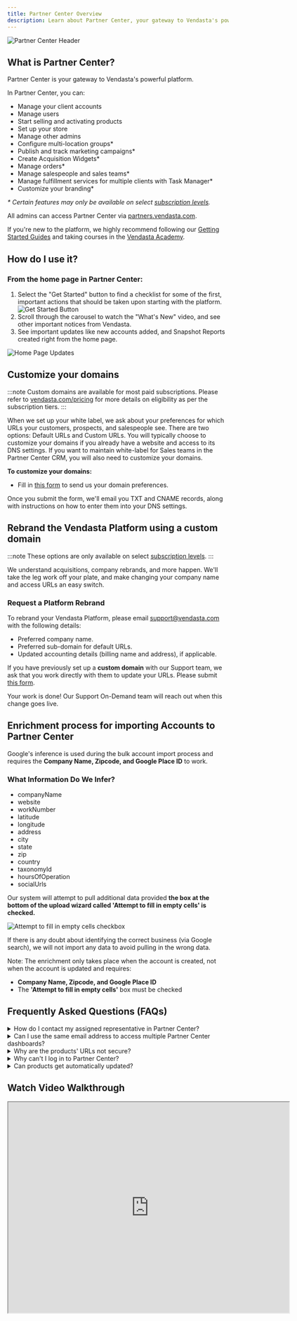 ```yaml
---
title: Partner Center Overview
description: Learn about Partner Center, your gateway to Vendasta's powerful platform.
---
```


![Partner Center Header](./img/partner-center/home-page-overview/partner-center-header.jpg)

## What is Partner Center?

Partner Center is your gateway to Vendasta's powerful platform.

In Partner Center, you can:

- Manage your client accounts
- Manage users
- Start selling and activating products
- Set up your store
- Manage other admins
- Configure multi-location groups*
- Publish and track marketing campaigns*
- Create Acquisition Widgets*
- Manage orders*
- Manage salespeople and sales teams*
- Manage fulfillment services for multiple clients with Task Manager*
- Customize your branding*

*\* Certain features may only be available on select [subscription levels](https://www.vendasta.com/pricing).*

All admins can access Partner Center via [partners.vendasta.com](https://partners.vendasta.com/dashboard#utm_campaign=partner-onboarding&utm_medium=referral&utm_source=resource-center&utm_content=welcome-inline-link). 

If you're new to the platform, we highly recommend following our [Getting Started Guides](https://docs.vendasta.com/getting-started/) and taking courses in the [Vendasta Academy](https://academy.vendasta.com/).

## How do I use it?

### From the home page in Partner Center:

1. Select the "Get Started" button to find a checklist for some of the first, important actions that should be taken upon starting with the platform.  
   ![Get Started Button](./img/partner-center/home-page-overview/get-started-button.jpg)
2. Scroll through the carousel to watch the "What's New" video, and see other important notices from Vendasta.
3. See important updates like new accounts added, and Snapshot Reports created right from the home page.

![Home Page Updates](./img/partner-center/home-page-overview/home-page-updates.jpg)

## Customize your domains

:::note
Custom domains are available for most paid subscriptions. Please refer to [vendasta.com/pricing](https://www.vendasta.com/pricing/) for more details on eligibility as per the subscription tiers.
:::

When we set up your white label, we ask about your preferences for which URLs your customers, prospects, and salespeople see. There are two options: Default URLs and Custom URLs. You will typically choose to customize your domains if you already have a website and access to its DNS settings. If you want to maintain white-label for Sales teams in the Partner Center CRM, you will also need to customize your domains.

**To customize your domains:**

- Fill in [this form](https://custom-domains-form.websitepro.hosting/) to send us your domain preferences.

Once you submit the form, we'll email you TXT and CNAME records, along with instructions on how to enter them into your DNS settings.

## Rebrand the Vendasta Platform using a custom domain

:::note
These options are only available on select [subscription levels](https://www.vendasta.com/pricing).
:::

We understand acquisitions, company rebrands, and more happen. We'll take the leg work off your plate, and make changing your company name and access URLs an easy switch.

### Request a Platform Rebrand

To rebrand your Vendasta Platform, please email support@vendasta.com with the following details:

- Preferred company name.
- Preferred sub-domain for default URLs.
- Updated accounting details (billing name and address), if applicable.

If you have previously set up a **custom domain** with our Support team, we ask that you work directly with them to update your URLs. Please submit [this form](https://custom-domains-form.websitepro.hosting/).

Your work is done! Our Support On-Demand team will reach out when this change goes live.

## Enrichment process for importing Accounts to Partner Center

Google's inference is used during the bulk account import process and requires the **Company Name, Zipcode, and Google Place ID** to work.

### **What Information Do We Infer?**

- companyName
- website
- workNumber
- latitude
- longitude
- address
- city
- state
- zip
- country
- taxonomyId
- hoursOfOperation
- socialUrls

Our system will attempt to pull additional data provided **the box at the bottom of the upload wizard called 'Attempt to fill in empty cells' is checked.**

![Attempt to fill in empty cells checkbox](./img/partner-center-faqs/enrichment-attempt-fill-empty-cells.png)

If there is any doubt about identifying the correct business (via Google search), we will not import any data to avoid pulling in the wrong data. 

Note: The enrichment only takes place when the account is created, not when the account is updated and requires:

- **Company Name, Zipcode, and Google Place ID**
- The **'Attempt to fill in empty cells'** box must be checked

## Frequently Asked Questions (FAQs)

<details>
<summary>How do I contact my assigned representative in Partner Center?</summary>

You can easily view and contact your assigned Vendasta representative right from Partner Center.

To contact your assigned representative, click on the representative's name in the bottom left corner of Partner Center. A modal will appear with your representative's name, title, and contact information.

![Contact representative button](./img/partner-center/home-page-overview/contact-representative-button.jpg)

![Contact representative modal](./img/partner-center/home-page-overview/contact-representative-modal.jpg)

You can enter a message in the text box, then click **Send**. Your representative will receive a notification about your message.
</details>

<details>
<summary>Can I use the same email address to access multiple Partner Center dashboards?</summary>

Admin email addresses can be tied to **only one** Partner Center dashboard at a time.

If you manage multiple Partner Center dashboards, a unique email address will be required for each one.
</details>

<details>
<summary>Why are the products' URLs not secure?</summary>

Our team uses Google-managed SSL certificates and these are applied to the login portals - Business App, and Partner Center.

Outside of that, we do not currently auto-uplift those certificates in the individual apps such as Reputation Management and Local SEO as they would be behind those login portals.

On a case-by-case basis, the Technical Team can assist with securing the URL to uplift to HTTPS using Postman. Please reach out to Support on Demand ([support@vendasta.com](mailto:support@vendasta.com)).
</details>

<details>
<summary>Why can't I log in to Partner Center?</summary>

So you can't access Partner Center? Have you tried clearing your cache and cookies and refreshing the page? Have you updated Chrome and restarted your computer? Are you certain you have the correct admin email address?

If you answered yes to all of the above, one possibility is you may have an **Ad Blocker extension** on your Google Chrome that is preventing your access to our Platform.

**How to check and how to turn it off:**

1. Click the menu icon (three dots) at the top-right corner of the browser  
2. Choose **More Tools > Extensions.**  
   ![Chrome extensions menu](./img/partner-center-faqs/extensions-menu.jpg)  
3. Turn off the toggle next to 'Enabled' corresponding to your ad-blocking extension.  
4. Refresh the web page

You also may have the wrong **admin permissions**. Please contact the main admin on the account who has access to Administration > My Teams and click the three dots next to the user:

![My Teams menu](./img/partner-center-faqs/my-teams-menu.jpg)

Select "Edit Member". Then, select **Admin.** You MUST be an Admin to access Partner Center. If you can only see certain parts of Partner Center, click "Show more permissions"

![Edit member permissions](./img/partner-center-faqs/edit-member-permissions.jpg)

- You may also have a VPN enabled on your computer. Try switching to a mobile network and logging in. If that works, try disabling the VPN on your computer.
- If you see an "Invalid Credentials" error message after entering your email ID and Password, and the issue persists even after resetting your password, this would probably be the *Remember me* box. Due to the caching, sometimes the system pulls in the older password to the password field causing the issue. To fix this issue, all you would need to do is uncheck the Remember me box:  
  ![Remember me checkbox](./img/partner-center-faqs/remember-me-box.jpg)

If you still encounter issues logging in to Partner Center or viewing all of Partner Center, please reach out to Support-on-Demand with your HAR file.
</details>

<details>
<summary>Can products get automatically updated?</summary>

**Yes.** Checking the following areas on the platform will provide a better understanding of what may have occurred.

1. Check if there is any active automation that may auto-activate products in **Partner Center > Automations > My automations.**

2. Check the product settings under **Marketplace > Products** to see if automatic activation is turned on or off.

3. Check the **Acquisition Widget** under the Marketing tab to see if product activation is enabled.

4. For Orders created, the Order details will show if it was a 'manual automation' or not under Tags.
   - When it shows 'product manual automation' it means the products were manually activated.
   - The Activation History on the account will display the email address of who activated the product.

Verifying all these 4 steps will provide you with a complete picture and help you understand what occurred.
</details>

## Watch Video Walkthrough

<iframe src="https://drive.google.com/file/d/1C7qK1ad0vbu2WFzdhahwXk3iwDt153kw/preview" width="640" height="480"></iframe>